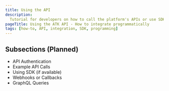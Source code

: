 ```yaml
---
title: Using the API
description:
  Tutorial for developers on how to call the platform's APIs or use SDKs
pageTitle: Using the ATK API - How to integrate programmatically
tags: [how-to, API, integration, SDK, programming]
---
```


## Subsections (Planned)

- API Authentication
- Example API Calls
- Using SDK (if available)
- Webhooks or Callbacks
- GraphQL Queries
